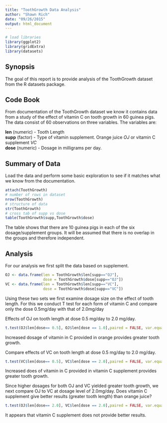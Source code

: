 ```yaml
---
title: "ToothGrowth Data Analysis"
author: "Shawn Rich"
date: "09/26/2015"
output: html_document
---
```


```r
# load libraries
library(ggplot2)
library(gridExtra)
library(datasets)
```

## Synopsis

The goal of this report is to provide analysis of the ToothGrowth dataset from the R datasets package. 

## Code Book

From documentation of the ToothGrowth dataset we know it contains data from a study of the effect of vitamin C on tooth growth in 60 guinea pigs. The data consist of 60 observations on three variables. The variables are:

**len** (numeric) - Tooth Length    
**supp** (factor) - Type of vitamin supplement. Orange juice *OJ* or vitamin C supplement *VC*  
**dose** (numeric) - Dosage in milligrams per day.  

## Summary of Data

Load the data and perform some basic exploration to see if it matches what we know from the documentation.


```r
attach(ToothGrowth)
# number of rows in dataset
nrow(ToothGrowth)
# structure of data
str(ToothGrowth)
# cross tab of supp vs dose
table(ToothGrowth$supp,ToothGrowth$dose)
```


The table shows that there are 10 guinea pigs in each of the six dosage/supplement groups. It will be assumed that there is no overlap in the groups and therefore independent.


## Analysis

For our analysis we first split the data based on supplement.

```r
OJ <- data.frame(len = ToothGrowth$len[supp=="OJ"],
                 dose = ToothGrowth$dose[supp=="OJ"])
VC <- data.frame(len = ToothGrowth$len[supp=="VC"],
                 dose = ToothGrowth$dose[supp=="VC"])
```


Using these two sets we first examine dosage size on the effect of tooth length. For this we conduct T test for each form of vitamin C and compare only the dose 0.5mg/day with that of 2.0mg/day

Effects of OJ on tooth length at dose 0.5 mg/day to 2.0 mg/day.

```r
t.test(OJ$len[dose== 0.5], OJ$len[dose == 1.0],paired = FALSE, var.equal = FALSE)
```

Increased dosage of vitamin in C provided in orange provides greater tooth growth.

Compare effects of VC on tooth length at dose 0.5 mg/day to 2.0 mg/day.

```r
t.test(VC$len[dose== 0.5], VC$len[dose == 2.0],paired = FALSE, var.equal = FALSE)
```

Increased does of vitamin in C provided in vitamin C supplement provides greater tooth growth.

Since higher dosages for both OJ and VC yielded greater tooth growth, we next compare OJ to VC at dosage level of 2.0mg/day. Does vitamin C supplement give better results (greater tooth length) than orange juice?

```r
t.test(OJ$len[dose== 2.0], VC$len[dose == 2.0],paired = FALSE, var.equal = FALSE)
```

It appears that vitamin C supplement does not provide better results.

<!--
Now in the second portion of the class, we're going to analyze the ToothGrowth data in the R datasets package. 

    Load the ToothGrowth data and perform some basic exploratory data analyses 
    Provide a basic summary of the data.
    Use confidence intervals and/or hypothesis tests to compare tooth growth by supp and dose. (Only use the techniques from class, even if there's other approaches worth considering)
    State your conclusions and the assumptions needed for your conclusions. 

Some criteria that you will be evaluated on

    Did you  perform an exploratory data analysis of at least a single plot or table highlighting basic features of the data?
    Did the student perform some relevant confidence intervals and/or tests?
    Were the results of the tests and/or intervals interpreted in the context of the problem correctly? 
    Did the student describe the assumptions needed for their conclusions?
-->
